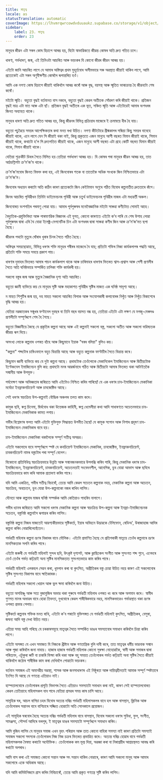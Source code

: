 ```yaml
---
title: মাতৃত্ব
locale: as
statusTranslation: automatic
coverImage: https://lhvmrqwrcowdvduuaukz.supabase.co/storage/v1/object/public/strapi-uploads/small_cover-educacion-fundamental.webp-2d51a7828a2b1309555be27f7e2a61a0.webp
sidebar:
    label: 23. মাতৃত্ব
    order: 23
---
```

মানুহৰ জীৱন এটা সৰল কোষ হিচাপে আৰম্ভ হয়, যিটো স্বাভাৱিকতে জীৱন্ত কোষৰ অতি দ্ৰুত গতিত চলে।

ধাৰণা, গৰ্ভধাৰণ, জন্ম, এই তিনিওটা আচৰিত আৰু ভয়ংকৰ যি কোনো জীৱৰ জীৱন আৰম্ভ হয়।

এইটো জানি আচৰিত লাগে যে আমাৰ অস্তিত্বৰ প্ৰথম মুহূৰ্তবোৰ অসীমভাৱে সৰু অৱস্থাত জীয়াই থাকিব লাগে, আমি প্ৰত্যেকেই এটা সৰল অণুবীক্ষণীয় কোষলৈ ৰূপান্তৰিত হওঁ।

আমি এক নগণ্য কোষ হিচাপে জীয়াই থাকিবলৈ আৰম্ভ কৰোঁ আৰু বৃদ্ধ, বয়সস্থ আৰু স্মৃতিত ভাৰাক্ৰান্ত হৈ জীৱনটো শেষ কৰোঁ।

মইটো স্মৃতি। বহুতো বৃদ্ধই বৰ্তমানত বাস নকৰে, বহুতো বৃদ্ধই কেৱল অতীতক সোঁৱৰণ কৰি জীয়াই থাকে। প্ৰতিজন বৃদ্ধই মাত্ৰ এটা মাত আৰু এটা ছাঁ। প্ৰতিজন বৃদ্ধই অতীতৰ এক ভূত, সঞ্চিত স্মৃতি আৰু এইটোৱেই আমাৰ বংশধৰৰ জিনত অব্যাহত থাকে।

মানুহৰ ধাৰণা অতি দ্ৰুত গতিত আৰম্ভ হয়, কিন্তু জীৱনৰ বিভিন্ন প্ৰক্ৰিয়াৰ মাজেৰে ই ক্ৰমান্বয়ে ধীৰ হৈ যায়।

বহুতো পঢ়ুৱৈয়ে সময়ৰ আপেক্ষিকতাৰ কথা মনত ৰখা উচিত। নগণ্য কীটটোৱে গ্ৰীষ্মকালৰ সন্ধিয়া কিছু সময়ৰ বাবেহে জীয়াই থাকে, এনে লাগে যেন সি জীয়াই থকা নাই, কিন্তু প্ৰকৃততে এজন মানুহে আশী বছৰত যিমান জীয়াই থাকে, সিমান জীয়াই থাকে, কথাটো হ’ল সি দ্ৰুতগতিত জীয়াই থাকে, এজন মানুহে আশী বছৰত এটা গ্ৰহে কোটি বছৰত যিমান জীয়াই থাকে, সিমান জীয়াই থাকে।

যেতিয়া শুক্ৰকীট ডিম্বৰ সৈতে মিলিত হয় তেতিয়া গৰ্ভধাৰণ আৰম্ভ হয়। যি কোষৰ পৰা মানুহৰ জীৱন আৰম্ভ হয়, তাত আঠচল্লিশটা ক্ৰ’ম’জ’ম থাকে।

ক্ৰ’ম’জ’মবোৰ জিনত বিভক্ত কৰা হয়, এই জিনবোৰৰ শতক বা তাতোকৈ অধিক সংখ্যক জিন নিশ্চিতভাৱে এটা ক্ৰ’ম’জ’ম।

জিনবোৰ অধ্যয়ন কৰাটো অতি কঠিন কাৰণ প্ৰত্যেকটো জিন কেইটামান অণুৰে গঠিত যিবোৰ কল্পনাতীত দ্ৰুততাৰে কঁপে।

জিনৰ আচৰিত পৃথিৱীখন তিনিটা ডাইমেনচনৰ পৃথিৱী আৰু চতুৰ্থ ডাইমেনচনৰ পৃথিৱীৰ মাজৰ এটা মধ্যৱৰ্তী অঞ্চল।

জিনবোৰত বংশগতিৰ পৰমাণু পোৱা যায়। আমাৰ পূৰ্বপুৰুষৰ মনোবৈজ্ঞানিক মইটো সাৰুৱা কণীটোত সোমাই আহে।

বৈদ্যুতিক-প্ৰযুক্তিবিদ্যা আৰু পাৰমাণৱিক বিজ্ঞানৰ এই যুগত, কোনো কাৰণতে এইটো ক’ব পাৰি যে শেষ উশাহ লোৱা পূৰ্বপুৰুষৰ দ্বাৰা এৰি থৈ যোৱা ইলেক্ট্ৰ-মেগনেটিক চিন এটা বংশধৰৰ দ্বাৰা সাৰুৱা কণীৰ জিন আৰু ক্ৰ’ম’জ’মত ছপা হৈছে।

জীৱনৰ পথটো মৃত্যুৰ ঘোঁৰাৰ খুৰাৰ চিনৰ সৈতে গঠিত হৈছে।

অস্তিত্বৰ সময়ছোৱাত, বিভিন্ন ধৰণৰ শক্তি মানুহৰ শৰীৰৰ মাজেৰে বৈ যায়; প্ৰতিটো শক্তিৰ নিজা কাৰ্যকলাপৰ পদ্ধতি আছে, প্ৰতিটো শক্তি সময়ে সময়ে প্ৰকাশ পায়।

ধাৰণাৰ দুমাহৰ ভিতৰত আমাৰ পাচন কাৰ্যকলাপ থাকে আৰু চাৰিমাহৰ ধাৰণাৰ ভিতৰত শ্বাস-প্ৰশ্বাস আৰু পেশী প্ৰণালীৰ সৈতে অতি ঘনিষ্ঠভাৱে সম্পৰ্কিত চালিকা শক্তি কাৰ্যকৰী হয়।

সকলো বস্তুৰ জন্ম আৰু মৃত্যুৰ বৈজ্ঞানিক দৃশ্য অতি আচৰিত।

বহুতো জ্ঞানী ব্যক্তিয়ে কয় যে মানুহৰ সৃষ্টি আৰু মহাকাশত পৃথিৱীৰ সৃষ্টিৰ মাজত এক ঘনিষ্ঠ সাদৃশ্য আছে।

ন মাহত শিশুটিৰ জন্ম হয়, দহ মাহত সকলো আচৰিত বিপাক আৰু সংযোগকাৰী কলাবোৰৰ নিখুঁত আৰু নিখুঁত বিকাশেৰে বৃদ্ধি আৰম্ভ হয়।

যেতিয়া নৱজাতকৰ সন্মুখৰ ফণ্টানেল দুবছৰ বা তিনি বছৰ বয়সত বন্ধ হয়, তেতিয়া এইটো এটা লক্ষণ যে মগজু-মেৰুদণ্ড প্ৰণালীটো সম্পূৰ্ণৰূপে শেষ হৈ গৈছে।

বহুতো বিজ্ঞানীয়ে কৈছে যে প্ৰকৃতিৰ কল্পনা আছে আৰু এই কল্পনাই সকলো বস্তু, সকলো অতীত আৰু সকলো ভৱিষ্যতক জীৱন্ত ৰূপ দিয়ে।

অসংখ্য লোকে কল্পনাৰ ওপৰত হাঁহে আৰু কিছুমানে ইয়াক "ঘৰৰ বলিয়া" বুলিও কয়।

"কল্পনা" শব্দটোৰ চাৰিওফালে বহুত বিভ্ৰান্তি আছে আৰু বহুতে কল্পনাক ফাণ্টাচীৰ সৈতে বিভ্ৰান্ত কৰে।

কিছুমান জ্ঞানী ব্যক্তিয়ে কয় যে দুটা কল্পনা আছে। প্ৰথমটোক তেওঁলোকে মেকানিকেল ইমাজিনেচন আৰু দ্বিতীয়টোক ইণ্টেঞ্চনেল ইমাজিনেচন বুলি কয়: প্ৰথমটো মনৰ আৱৰ্জনাৰে গঠিত আৰু দ্বিতীয়টো আমাৰ ভিতৰত থকা আটাইতকৈ সন্মানীয় আৰু উপযুক্ত।

পৰ্যবেক্ষণ আৰু অভিজ্ঞতাৰ জৰিয়তে আমি এইটোও নিশ্চিত কৰিব পাৰিছোঁ যে এক ধৰণৰ চাব-ইমাজিনেচন মেকানিকা মৰ্বোচা ইনফ্ৰাকনচিয়েণ্ট আৰু চাবজেক্টিভ আছে।

সেই ধৰণৰ স্বয়ংক্ৰিয় উপ-কল্পনাই বৌদ্ধিক অঞ্চলৰ তলত কাম কৰে।

কামুক ছবি, ৰুগ্ন চিনেমা, দ্বিৰ্থবোধ থকা উত্তেজক কাহিনী, ৰুগ্ন ধেমেলীয়া কথা আদি সাধাৰণতে অচেতনভাৱে চাব-ইমাজিনেচন মেকানিকাক কামত লগায়।

গভীৰ বিশ্লেষণৰ ফলত আমি এইটো যুক্তিযুক্ত সিদ্ধান্তত উপনীত হৈছোঁ যে কামুক সপোন আৰু নিশাৰ প্ৰদূষণ চাব-ইমাজিনেচন মেকানিকাৰ বাবে হয়।

চাব-ইমাজিনেচন মেকানিকা থকালৈকে সম্পূৰ্ণ সতীত্ব অসম্ভৱ।

এইটো সকলোৰে বাবে সম্পূৰ্ণৰূপে স্পষ্ট যে কনচিয়েণ্ট ইমাজিনেচন মেকানিক, চাবজেক্টিভ, ইনফ্ৰাকনচিয়েণ্ট, চাবকনচিয়েণ্ট নামৰ বস্তুটোৰ পৰা সম্পূৰ্ণ বেলেগ।

যিকোনো প্ৰতিনিধিত্ব স্বয়ংক্ৰিয়ভাৱে উন্নতি আৰু সন্মানজনকভাৱে উপলব্ধি কৰিব পাৰি, কিন্তু মেকানিক ধৰণৰ চাব-ইমাজিনেচন, ইনফ্রাকনচিয়েণ্ট, চাবকনচিয়েণ্ট, অচেতনতাই সংবেদনশীল, আবেগিক, ডুব যোৱা আভাস আৰু ছবিৰে স্বয়ংক্ৰিয়ভাৱে কাম কৰি আমাক প্ৰতাৰণা কৰিব পাৰে।

যদি আমি একত্ৰিত, গভীৰ সতীত্ব বিচাৰোঁ, তেন্তে আমি কেৱল সচেতন কল্পনাক নহয়, মেকানিক কল্পনা আৰু অচেতন, স্বয়ংক্ৰিয়, অবচেতন, ডুব যোৱা উপ-কল্পনাকো নজৰ ৰাখিব লাগিব।

যৌনতা আৰু কল্পনাৰ মাজৰ ঘনিষ্ঠ সম্পৰ্কক আমি কেতিয়াও পাহৰিব নালাগে।

গভীৰ ধ্যানৰ জৰিয়তে আমি সকলো ধৰণৰ মেকানিক কল্পনা আৰু স্বয়ংক্ৰিয় উপ-কল্পনা আৰু ইনফ্ৰা-ইমাজিনেচনক সচেতন, বস্তুনিষ্ঠ কল্পনালৈ ৰূপান্তৰ কৰিব লাগিব।

বস্তুনিষ্ঠ কল্পনা নিজৰ মাজতেই আৱশ্যকীয়ভাৱে সৃষ্টিকৰ্তা, ইয়াৰ অবিহনে উদ্ভাৱকে টেলিফোন, ৰেডিঅ', উৰাজাহাজ আদিৰ কল্পনা কৰিব নোৱাৰিলেহেঁতেন।

গৰ্ভৱতী মহিলাৰ কল্পনা ভ্ৰূণৰ বিকাৰৰ বাবে মৌলিক। এইটো প্ৰমাণিত হৈছে যে প্ৰতিগৰাকী মাতৃয়ে তেওঁৰ কল্পনাৰে ভ্ৰূণৰ মানসিকতাক সলনি কৰিব পাৰে।

এইটো জৰুৰী যে গৰ্ভৱতী মহিলাই সুন্দৰ ছবি, উৎকৃষ্ট দৃশ্যপট, আৰু ক্লাছিকেল সংগীত আৰু সুসংগত শব্দ শুনে, এনেদৰে তেওঁ তেওঁৰ গৰ্ভত কঢ়িয়াই অনা সৃষ্টিৰ মানসিকতাত সুসংগতভাৱে কাম কৰিব পাৰে।

গৰ্ভৱতী মহিলাই এলকহল সেৱন কৰা, ধূমপান কৰা বা কুৎসিত, অপ্ৰীতিকৰ বস্তু চোৱা উচিত নহয় কাৰণ এই সকলোবোৰ সৃষ্টিৰ সুসংগত বিকাশৰ বাবে ক্ষতিকাৰক।

গৰ্ভৱতী মহিলাৰ সকলো খেয়াল আৰু ভুল ক্ষমা কৰিবলৈ জনা উচিত।

বহুতো অসহিষ্ণু আৰু সত্য বুজাবুজিৰ অভাৱ থকা পুৰুষে গৰ্ভৱতী মহিলাৰ ওপৰত খং কৰে আৰু অপমান কৰে। স্বামীৰ গুণগত মানৰ অভাৱৰ বাবে হোৱা তিক্ততা, দুখবোৰে কেৱল শাৰীৰিকভাৱে নহয়, মানসিকভাৱেও গৰ্ভাৱস্থাত থকা ভ্ৰূণৰ ওপৰত প্ৰভাৱ পেলায়।

সৃষ্টিকৰ্তা কল্পনাৰ শক্তিক মনত ৰাখি, এইটো ক’ব পৰাটো যুক্তিসঙ্গত যে গৰ্ভৱতী মহিলাই কুৎসিত, অপ্ৰীতিকৰ, বেসুৰা, জঘন্য আদি বস্তু দেখা উচিত নহয়।

এতিয়া সময় আহি পৰিছে যে চৰকাৰসমূহে মাতৃত্বৰ সৈতে সম্পৰ্কিত ডাঙৰ সমস্যাবোৰ সমাধান কৰিবলৈ চিন্তা কৰিব লাগে।

এইটো অসঙ্গত যে এখন সমাজত যি নিজকে খ্ৰীষ্টান আৰু গণতান্ত্ৰিক বুলি দাবী কৰে, তাত মাতৃত্বৰ ধৰ্মীয় ভাৱনাক সন্মান আৰু পূজা কৰিবলৈ জনা নাযায়। হাজাৰ হাজাৰ গৰ্ভৱতী মহিলাক কোনো সুৰক্ষা নোহোৱাকৈ, স্বামী আৰু সমাজৰ দ্বাৰা পৰিত্যক্ত, এটুকুৰা ৰুটি বা চাকৰি ভিক্ষা কৰি থকা আৰু বহু সময়ত তেওঁলোকৰ গৰ্ভত কঢ়িয়াই অনা সৃষ্টিৰ সৈতে জীয়াই থাকিবলৈ কঠোৰ শাৰীৰিক কাম কৰা দেখিবলৈ পোৱাটো ভয়ংকৰ।

বৰ্তমান সমাজৰ এই অমানৱীয় অৱস্থা, শাসক আৰু জনসাধাৰণৰ এই নিষ্ঠুৰতা আৰু দায়িত্বহীনতাই আমাক সম্পূৰ্ণ স্পষ্টতাৰে ইংগিত দি আছে যে গণতন্ত্ৰ এতিয়াও নাই।

হাস্পতালবোৰে তেওঁলোকৰ প্ৰসূতি বিভাগৰ সৈতে এতিয়াও সমস্যাটো সমাধান কৰা নাই, কাৰণ সেই হাস্পতালবোৰত কেৱল তেতিয়াহে মহিলাসকল যাব পাৰে যেতিয়া প্ৰসৱৰ সময় কাষ চাপি আহে।

সামূহিক ঘৰ, আচল বাগিচা চহৰ যিবোৰ অত্যন্ত দৰিদ্ৰ গৰ্ভৱতী মহিলাসকলৰ বাবে হল আৰু বাসস্থান, ক্লিনিক আৰু তেওঁলোকৰ সন্তানৰ বাবে বাগিচাৰে সজ্জিত হোৱাটো অতি সোনকালে প্ৰয়োজন।

এই সামূহিক ঘৰবোৰ হৈছে অত্যন্ত দৰিদ্ৰ গৰ্ভৱতী মহিলাৰ বাবে বাসস্থান, যিবোৰ সকলো ধৰণৰ সুবিধা, ফুল, সংগীত, সামঞ্জস্য, সৌন্দৰ্য আদিৰে ভৰপূৰ, ই মাতৃত্বৰ ডাঙৰ সমস্যাটো সম্পূৰ্ণৰূপে সমাধান কৰিব।

আমি বুজিব লাগিব যে মানুহৰ সমাজ এখন বৃহৎ পৰিয়াল আৰু তাত কোনো বাহিৰা সমস্যা নাই কাৰণ প্ৰতিটো সমস্যাই সমাজৰ সকলো সদস্যক তেওঁলোকৰ নিজ নিজ চক্ৰৰ ভিতৰত প্ৰভাৱিত কৰে। অত্যন্ত দৰিদ্ৰ হোৱাৰ বাবে গৰ্ভৱতী মহিলাসকলক বৈষম্য কৰাটো অযৌক্তিক। তেওঁলোকক কম মূল্য দিয়া, অৱজ্ঞা কৰা বা নিৰাশ্ৰয়ীৰ আশ্ৰয়স্থলত আবদ্ধ কৰি ৰখাটো অপৰাধ।

আমি বাস কৰা এই সমাজত কোনো সন্তান আৰু সৎ সন্তান থাকিব নোৱাৰে, কাৰণ আমি সকলো মানুহ আৰু আমাৰ সকলোৰে একে অধিকাৰ আছে।

যদি আমি কমিউনিজমে গ্ৰাস কৰিব নিবিচাৰোঁ, তেন্তে আমি প্ৰকৃত গণতন্ত্ৰ সৃষ্টি কৰিব লাগিব।

